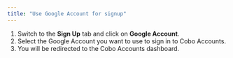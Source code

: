 ```yaml
---
title: "Use Google Account for signup"
---
```

1) Switch to the **Sign Up** tab and click on **Google Account**.
2) Select the Google Account you want to use to sign in to Cobo Accounts.
3) You will be redirected to the Cobo Accounts dashboard.